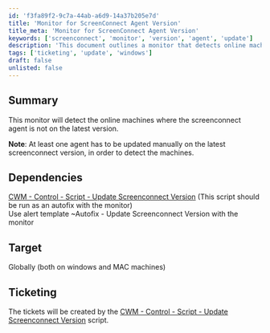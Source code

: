 ```yaml
---
id: 'f3fa89f2-9c7a-44ab-a6d9-14a37b205e7d'
title: 'Monitor for ScreenConnect Agent Version'
title_meta: 'Monitor for ScreenConnect Agent Version'
keywords: ['screenconnect', 'monitor', 'version', 'agent', 'update']
description: 'This document outlines a monitor that detects online machines where the ScreenConnect agent is not on the latest version. It requires at least one agent to be updated manually to the latest version to enable detection of other machines. The document also includes dependencies and ticketing information.'
tags: ['ticketing', 'update', 'windows']
draft: false
unlisted: false
---
```

## Summary

This monitor will detect the online machines where the screenconnect agent is not on the latest version.

**Note**: At least one agent has to be updated manually on the latest screenconnect version, in order to detect the machines.

## Dependencies

[CWM - Control - Script - Update Screenconnect Version](https://proval.itglue.com/DOC-5078775-13977865) (This script should be run as an autofix with the monitor)  
Use alert template ~Autofix - Update Screenconnect Version with the monitor

## Target

Globally (both on windows and MAC machines)

## Ticketing

The tickets will be created by the [CWM - Control - Script - Update Screenconnect Version](https://proval.itglue.com/DOC-5078775-13977865) script.











